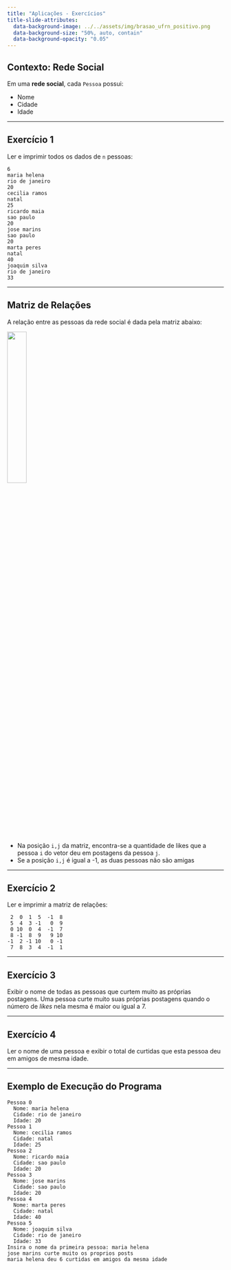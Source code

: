 ---
title: "Aplicações - Exercícios"
title-slide-attributes:
  data-background-image: ../../assets/img/brasao_ufrn_positivo.png
  data-background-size: "50%, auto, contain"
  data-background-opacity: "0.05"
---

## Contexto: Rede Social

Em uma **rede social**, cada `Pessoa` possui:

- Nome
- Cidade
- Idade

---

## Exercício 1

Ler e imprimir todos os dados de `n` pessoas:

```
6
maria helena
rio de janeiro
20
cecilia ramos
natal
25
ricardo maia
sao paulo
20
jose marins
sao paulo
20
marta peres
natal
40
joaquim silva
rio de janeiro
33
```

---

## Matriz de Relações {.nostretch}

A relação entre as pessoas da rede social é dada
pela matriz abaixo:

![](img/pessoas.png){width=30% fig-align="center"}

- Na posição `i,j` da matriz, encontra-se a quantidade
  de likes que a pessoa `i` do vetor deu em postagens
  da pessoa `j`.
- Se a posição `i,j` é igual a -1, as duas pessoas
  não são amigas

---

## Exercício 2

Ler e imprimir a matriz de relações:

```
 2  0  1  5  -1  8
 5  4  3 -1   0  9
 0 10  0  4  -1  7
 8 -1  8  9   9 10
-1  2 -1 10   0 -1
 7  8  3  4  -1  1
```

---

## Exercício 3

Exibir o nome de todas as pessoas que curtem muito
as próprias postagens. Uma pessoa curte muito
suas próprias postagens quando o número de *likes*
nela mesma é maior ou igual a 7.

---

## Exercício 4

Ler o nome de uma pessoa e exibir o total de curtidas
que esta pessoa deu em amigos de mesma idade.

---

## Exemplo de Execução do Programa

```
Pessoa 0
  Nome: maria helena
  Cidade: rio de janeiro
  Idade: 20
Pessoa 1
  Nome: cecilia ramos
  Cidade: natal
  Idade: 25
Pessoa 2
  Nome: ricardo maia
  Cidade: sao paulo
  Idade: 20
Pessoa 3
  Nome: jose marins
  Cidade: sao paulo
  Idade: 20
Pessoa 4
  Nome: marta peres
  Cidade: natal
  Idade: 40
Pessoa 5
  Nome: joaquim silva
  Cidade: rio de janeiro
  Idade: 33
Insira o nome da primeira pessoa: maria helena
jose marins curte muito os proprios posts
maria helena deu 6 curtidas em amigos da mesma idade
```